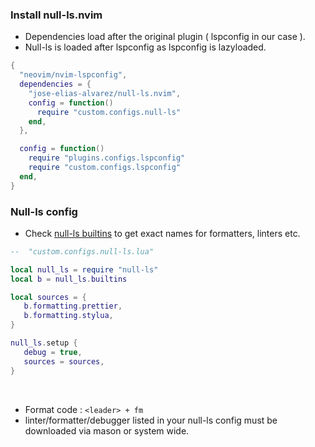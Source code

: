 ### Install null-ls.nvim

- Dependencies load after the original plugin ( lspconfig in our case ).
- Null-ls is loaded after lspconfig as lspconfig is lazyloaded.

```lua
{
  "neovim/nvim-lspconfig",
  dependencies = {
    "jose-elias-alvarez/null-ls.nvim",
    config = function()
      require "custom.configs.null-ls"
    end,
  },

  config = function()
    require "plugins.configs.lspconfig"
    require "custom.configs.lspconfig"
  end,
}
```

### Null-ls config

- Check [null-ls builtins](https://github.com/jose-elias-alvarez/null-ls.nvim/blob/main/doc/BUILTINS.md) to get exact names for formatters, linters etc.


```lua
--  "custom.configs.null-ls.lua"

local null_ls = require "null-ls"
local b = null_ls.builtins

local sources = {
   b.formatting.prettier,
   b.formatting.stylua,
}

null_ls.setup {
   debug = true,
   sources = sources,
}
```
<br/>

- Format code : `<leader> + fm`
-  linter/formatter/debugger listed in your null-ls config must be downloaded via mason or system wide.
